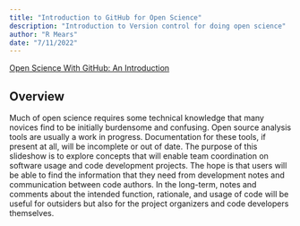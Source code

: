 ```yaml
---
title: "Introduction to GitHub for Open Science"
description: "Introduction to Version control for doing open science"
author: "R Mears"
date: "7/11/2022"
---
```


[Open Science With GitHub: An Introduction](https://csea-lab.github.io/github-collaboration-slides/git-collab-slides.html#/title-slide)

## Overview
Much of open science requires some technical knowledge that many novices find to be initially burdensome and confusing. Open source analysis tools are usually a work in progress.  Documentation for these tools, if present at all, will be incomplete or out of date. The purpose of this slideshow is to explore concepts that will enable team coordination on software usage and code development projects. The hope is that users will be able to find the information that they need from development notes and communication between code authors. In the long-term, notes and comments about the intended function, rationale, and usage of code will be useful for outsiders but also for the project organizers and code developers themselves. 

